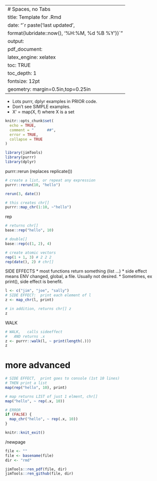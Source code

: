 <!--
	 vim:linebreak:nowrap:nospell:cul tw=78 fo=tqlnr foldcolumn=3 
-->	 
--- 
# Spaces, no Tabs
title: Template for .Rmd 
date: "`r paste('last updated', 
    format(lubridate::now(), '%H:%M, %d %B %Y'))`"
output: 
  pdf_document: 
    latex_engine: xelatex
toc: TRUE 
toc_depth:  1 
fontsize: 12pt 
geometry: margin=0.5in,top=0.25in 
---

* Lots purrr, dplyr examples in PRIOR code.
* Don't see SIMPLE examples.
* X' = map(X, f) where X is a set

```r
knitr::opts_chunk$set(
  echo = TRUE,
  comment = "      ##",
  error = TRUE,
  collapse = TRUE
)
```

```r
library(jimTools)
library(purrr)
library(dplyr)
``` 

purrr::rerun (replaces replicate())
```r
# create a list, or repeat any expression
purrr::rerun(10, "hello")

rerun(3, date())

# this creates chr[]
purrr::map_chr(1:10, ~"hello")
```

rep
```r
# returns chr[]
base::rep("hello", 10)

# double[]
base::rep(c(1, 2), 4)

# create atomic vectors
rep(1 + 1, 3) # 2 2 2
rep(date(), 2) # chr[]
```

SIDE EFFECTS
* most functions return something (list ...)
* side effect means ENV changed, global, a file.  Usually not desired.
* Sometimes, ex print(), side effect is benefit.
```r
l <- c("jim", "joe", "sally")
# SIDE EFFECT:  print each element of l
z <- map_chr(l, print)

# in addition, returns chr[] z
z
```
WALK
```r
# WALK,   calls sideeffect
#   AND returns .x
z <- purrr::walk(l, ~ print(length(.)))
z
```

# more advanced
```r
# SIDE EFFECT,  print goes to console (1st 10 lines)
# THEN print a list
map(rep("hello", 10), print)

# map returns LIST of just 1 elment, chr[]
map("hello", ~ rep(.x, 10))

# ERROR
if (FALSE) {
  map_chr("hello", ~ rep(.x, 10))
}
```

```r
knitr::knit_exit()
```

/newpage

```r
file <- ""
file <- basename(file)
dir <- "rmd"

jimTools::ren_pdf(file, dir)
jimTools::ren_github(file, dir)
```

